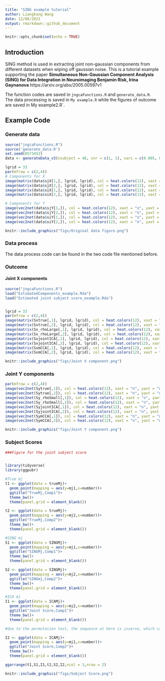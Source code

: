 ```yaml
---
title: "SING example tutorial"
author: Liangkang Wang
date: 12/06/2021
output: rmarkdown::github_document
---
```


```r
knitr::opts_chunk$set(echo = TRUE)
```

## Introduction

SING method is used in extracting joint non-gaussian components from different datasets when wiping off gaussian noise. This is a tutorial example supporting the paper **Simultaneous Non-Gaussian Component Analysis (SING) for Data Integration in Neuroimaging Benjamin Risk, Irina Gaynanova** https://arxiv.org/abs/2005.00597v1

The function codes are saved in `jngcaFunctions.R` and `generate_data.R`.
The data processing is saved in `My example.R` while the figures of outcome are saved in My example2.R`.

## Example Code
### Generate data

```r
source("jngcaFunctions.R")
source('generate_data.R')
set.seed(0573452)
data <- generateData_v3(nsubject = 48, snr = c(1, 1), vars = c(0.005, 0.005))

lgrid = 33
par(mfrow = c(2,4))
# Components for X
image(matrix(data$sjX[1,], lgrid, lgrid), col = heat.colors(12), xaxt = "n", yaxt = "n",main="X joint component1")
image(matrix(data$sjX[2,], lgrid, lgrid), col = heat.colors(12), xaxt = "n", yaxt = "n",main="X joint component2")
image(matrix(data$siX[1,], lgrid, lgrid), col = heat.colors(12), xaxt = "n", yaxt = "n",main="X independent component2")
image(matrix(data$siX[2,], lgrid, lgrid), col = heat.colors(12), xaxt = "n", yaxt = "n",main="X independent component2")

# Components for Y
image(vec2net(data$sjY[1,]), col = heat.colors(12), xaxt = "n", yaxt = "n",main="Y joint component1")
image(vec2net(data$sjY[2,]), col = heat.colors(12), xaxt = "n", yaxt = "n",main="Y joint component2")
image(vec2net(data$siY[1,]), col = heat.colors(12), xaxt = "n", yaxt = "n",main="Y independent component1")
image(vec2net(data$siY[2,]), col = heat.colors(12), xaxt = "n", yaxt = "n",main="Y independent component2")


```


```r

knitr::include_graphics("figs/Original data figure.png")
```



### Data process
The data process code can be found in the two code file mentioned before.

### Outcome
#### Joint X components
```r
source("jngcaFunctions.R")
load("EstimatedComponents_example.Rda")
load("Estimated joint subject score_example.Rda")


lgrid = 33
par(mfrow = c(2,4))
image(matrix(Sxtrue[,1], lgrid, lgrid), col = heat.colors(12), xaxt = "n", yaxt = "n",main="Truth")
image(matrix(Sxtrue[,2], lgrid, lgrid), col = heat.colors(12), xaxt = "n", yaxt = "n",main="Truth")
image(matrix(Sx_rhoLarge[,1], lgrid, lgrid), col = heat.colors(12), xaxt = "n", yaxt = "n",main="rho=Large")
image(matrix(Sx_rhoLarge[,2], lgrid, lgrid), col = heat.colors(12), xaxt = "n", yaxt = "n",main="rho=Large")
image(matrix(SxjointICA[,1], lgrid, lgrid), col = heat.colors(12), xaxt = "n", yaxt = "n",main="jointICA")
image(matrix(SxjointICA[,2], lgrid, lgrid), col = heat.colors(12), xaxt = "n", yaxt = "n",main="jointICA")
image(matrix(SxmCCA[,1], lgrid, lgrid), col = heat.colors(12), xaxt = "n", yaxt = "n",main="mCCA")
image(matrix(SxmCCA[,2], lgrid, lgrid), col = heat.colors(12), xaxt = "n", yaxt = "n",main="mCCA")

```

```r

knitr::include_graphics("figs/Joint X component.png")
```

### Joint Y components 

```r

par(mfrow = c(2,4))
image(vec2net(Sytrue[,1]), col = heat.colors(12), xaxt = "n", yaxt = "n",main="Truth") #Truth
image(vec2net(Sytrue[,2]), col = heat.colors(12), xaxt = "n", yaxt = "n",main="Truth") #Truth
image(vec2net(Sy_rhoSmall[,1]), col = heat.colors(12), xaxt = "n", yaxt = "n",main="ro0=Large") # large rho
image(vec2net(Sy_rhoSmall[,2]), col = heat.colors(12), xaxt = "n", yaxt = "n",main="ro0=Large") # large rho
image(vec2net(SyjointICA[,1]), col = heat.colors(12), xaxt = "n", yaxt = "n",main="jointICA") # Joint ICA
image(vec2net(SyjointICA[,2]), col = heat.colors(12), xaxt = "n", yaxt = "n",main="jointICA") #Joint ICA
image(vec2net(SymCCA[,1]), col = heat.colors(12), xaxt = "n", yaxt = "n",main="mCCA") #mCCA+jICA
image(vec2net(SymCCA[,2]), col = heat.colors(12), xaxt = "n", yaxt = "n",main="mCCA") #mCCA+jICA

```

```r

knitr::include_graphics("figs/Joint Y component.png")
```

### Subject Scores

```r


###Figure for the joint subject score


library(tidyverse)
library(ggpubr)

#True mj
t1 <- ggplot(data = trueMj)+
  geom_point(mapping = aes(y=mj1,x=number))+
  ggtitle("TrueMj,Comp1")+
  theme_bw()+
  theme(panel.grid = element_blank())

t2 <- ggplot(data = trueMj)+
  geom_point(mapping = aes(y=mj2,x=number))+
  ggtitle("TrueMj,Comp2")+
  theme_bw()+
  theme(panel.grid = element_blank())

#SING mj
S1 <- ggplot(data = SINGMj)+
  geom_point(mapping = aes(y=mj1,x=number))+
  ggtitle("SINGMj,Comp1")+
  theme_bw()+
  theme(panel.grid = element_blank())

S2 <- ggplot(data = SINGMj)+
  geom_point(mapping = aes(y=mj2,x=number))+
  ggtitle("SINGmj,Comp2")+
  theme_bw()+
  theme(panel.grid = element_blank())

#ICA mj
I1 <- ggplot(data = ICAMj)+
  geom_point(mapping = aes(y=mj2,x=number))+
  ggtitle("Joint Score,Comp1")+
  theme_bw()+
  theme(panel.grid = element_blank())  

#due to the permutation test, the sequence at here is inverse, which can be seen in the previous figure of joint components

I2 <- ggplot(data = ICAMj)+
  geom_point(mapping = aes(y=mj1,x=number))+
  ggtitle("Joint Score,Comp2")+
  theme_bw()+
  theme(panel.grid = element_blank())

ggarrange(t1,S1,I1,t2,S2,I2,ncol = 3,nrow = 2)


```

```r

knitr::include_graphics("figs/Subject Score.png")
```


